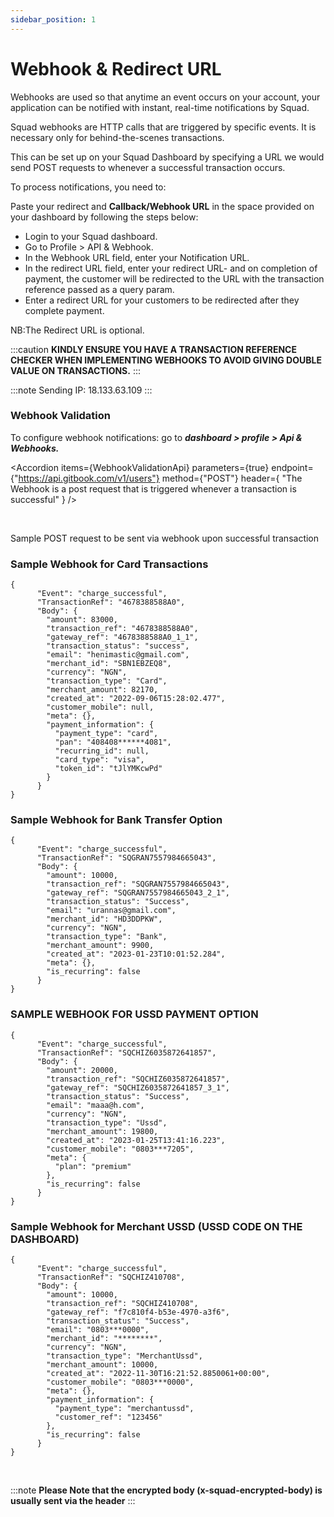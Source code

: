 ```yaml
---
sidebar_position: 1
---
```



# Webhook & Redirect URL

Webhooks are used so that anytime an event occurs on your account, your application can be notified with instant, real-time notifications by Squad.

Squad webhooks are HTTP calls that are triggered by specific events. It is necessary only for behind-the-scenes transactions.

This can be set up on your Squad Dashboard by specifying a URL we would send POST requests to whenever a successful transaction occurs.

To process notifications, you need to:

Paste your redirect and **Callback/Webhook URL** in the space provided on your dashboard by following the steps below:

- Login to your Squad dashboard.
- Go to Profile > API & Webhook.
- In the Webhook URL field, enter your Notification URL.
- In the redirect URL field, enter your redirect URL- and on completion of payment, the customer will be redirected to the URL with the transaction reference passed as a query param.
- Enter a redirect URL for your customers to be redirected after they complete payment.

NB:The Redirect URL is optional.

:::caution
**KINDLY ENSURE YOU HAVE A TRANSACTION REFERENCE CHECKER WHEN IMPLEMENTING WEBHOOKS TO AVOID GIVING DOUBLE VALUE ON TRANSACTIONS.**
:::

:::note
Sending IP: 18.133.63.109
:::

### Webhook Validation

To configure webhook notifications: go to **_dashboard > profile > Api & Webhooks._**

<Accordion
  items={WebhookValidationApi}
  parameters={true}
  endpoint={"https://api.gitbook.com/v1/users"}
  method={"POST"}
  header={
    "The Webhook is a post request that is triggered whenever a transaction is successful"
  }
/>

<br />

Sample POST request to be sent via webhook upon successful transaction

### Sample Webhook for Card Transactions

```
{
      "Event": "charge_successful",
      "TransactionRef": "4678388588A0",
      "Body": {
        "amount": 83000,
        "transaction_ref": "4678388588A0",
        "gateway_ref": "4678388588A0_1_1",
        "transaction_status": "success",
        "email": "henimastic@gmail.com",
        "merchant_id": "SBN1EBZEQ8",
        "currency": "NGN",
        "transaction_type": "Card",
        "merchant_amount": 82170,
        "created_at": "2022-09-06T15:28:02.477",
        "customer_mobile": null,
        "meta": {},
        "payment_information": {
          "payment_type": "card",
          "pan": "408408******4081",
          "recurring_id": null,
          "card_type": "visa",
          "token_id": "tJlYMKcwPd"
        }
      }
}
```

### Sample Webhook for Bank Transfer Option

```
{
      "Event": "charge_successful",
      "TransactionRef": "SQGRAN7557984665043",
      "Body": {
        "amount": 10000,
        "transaction_ref": "SQGRAN7557984665043",
        "gateway_ref": "SQGRAN7557984665043_2_1",
        "transaction_status": "Success",
        "email": "urannas@gmail.com",
        "merchant_id": "HD3DDPKW",
        "currency": "NGN",
        "transaction_type": "Bank",
        "merchant_amount": 9900,
        "created_at": "2023-01-23T10:01:52.284",
        "meta": {},
        "is_recurring": false
      }
}

```

### SAMPLE WEBHOOK FOR USSD PAYMENT OPTION

```
{
      "Event": "charge_successful",
      "TransactionRef": "SQCHIZ6035872641857",
      "Body": {
        "amount": 20000,
        "transaction_ref": "SQCHIZ6035872641857",
        "gateway_ref": "SQCHIZ6035872641857_3_1",
        "transaction_status": "Success",
        "email": "maaa@h.com",
        "currency": "NGN",
        "transaction_type": "Ussd",
        "merchant_amount": 19800,
        "created_at": "2023-01-25T13:41:16.223",
        "customer_mobile": "0803***7205",
        "meta": {
          "plan": "premium"
        },
        "is_recurring": false
      }
}
```

### Sample Webhook for Merchant USSD (USSD CODE ON THE DASHBOARD)

```
{
      "Event": "charge_successful",
      "TransactionRef": "SQCHIZ410708",
      "Body": {
        "amount": 10000,
        "transaction_ref": "SQCHIZ410708",
        "gateway_ref": "f7c810f4-b53e-4970-a3f6",
        "transaction_status": "Success",
        "email": "0803***0000",
        "merchant_id": "********",
        "currency": "NGN",
        "transaction_type": "MerchantUssd",
        "merchant_amount": 10000,
        "created_at": "2022-11-30T16:21:52.8850061+00:00",
        "customer_mobile": "0803***0000",
        "meta": {},
        "payment_information": {
          "payment_type": "merchantussd",
          "customer_ref": "123456"
        },
        "is_recurring": false
      }
}
```

<br />

:::note
**Please Note that the encrypted body (x-squad-encrypted-body) is usually sent via the header**
:::
